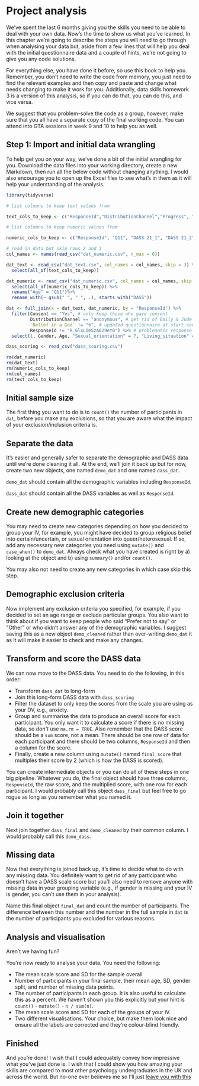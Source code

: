 # Project analysis

We've spent the last 6 months giving you the skills you need to be able to deal with your own data. Now's the time to show us what you've learned. In this chapter we're going to describe the steps you will need to go through when analysing your data but, aside from a few lines that will help you deal with the initial questionnaire data and a couple of hints, we're not going to give you any code solutions. 

For everything else, you have done it before, so use this book to help you. Remember, you don't need to write the code from memory, you just need to find the relevant examples and then copy and paste and change what needs changing to make it work for you. Additionally, data skills homework 3 is a version of this analysis, so if you can do that, you can do this, and vice versa.

We suggest that you problem-solve the code as a group, however, make sure that you all have a separate copy of the final working code. You can attend into GTA sessions in week 9 and 10 to help you as well.

## Step 1: Import and initial data wrangling

To help get you on your way, we've done a bit of the initial wrangling for you. Download the data files into your working directory, create a new Markdown, then run all the below code without changing anything. I would also encourage you to open up the Excel files to see what's in them as it will help your understanding of the analysis.

```r
library(tidyverse)

# list columns to keep text values from

text_cols_to_keep <- c("ResponseId","DistributionChannel","Progress", "Finished", "Consent", "Gender", "Sexual orientation", "Living situation", "Belief in a God")

# list columns to keep numeric values from

numeric_cols_to_keep <- c("ResponseId", "Q11", "DASS 21_1",	"DASS 21_2",	"DASS 21_3",	"DASS 21_4",	"DASS 21_5",	"DASS 21_6",	"DASS 21_7",	"DASS 21_8",	"DASS 21_9",	"DASS 21_10",	"DASS 21_11",	"DASS 21_12",	"DASS 21_13", "DASS 21_14",	"DASS 21_15",	"DASS 21_16",	"DASS 21_17",	"DASS 21_18",	"DASS 21_19",	"DASS 21_20",	"DASS 21_21") 

# read in data but skip rows 2 and 3
col_names <- names(read_csv("dat_numeric.csv", n_max = 0))

dat_text <- read_csv("dat_text.csv", col_names = col_names, skip = 3) %>%
  select(all_of(text_cols_to_keep))

dat_numeric <- read_csv("dat_numeric.csv", col_names = col_names, skip = 3) %>%
  select(all_of(numeric_cols_to_keep)) %>%
  rename("Age" = "Q11")%>%
  rename_with(~ gsub(" ", "_", .), starts_with("DASS"))

dat <- full_join(x = dat_text, dat_numeric, by = "ResponseId") %>%
  filter(Consent == "Yes", # only keep those who gave consent
         DistributionChannel == "anonymous", # get rid of Emily & Jude preview data
         `Belief in a God` != "6", # updated questionnaire at start caused bug in response
         ResponseId != "R_6lxLImSzA629eY0") %>% # problematic response pattern
  select(1, Gender, Age, "Sexual_orientation" = 7, "Living_situation" = 8, "Belief_god" = 9, 11:31)

dass_scoring <- read_csv("dass_scoring.csv")

rm(dat_numeric)
rm(dat_text)
rm(numeric_cols_to_keep)
rm(col_names)
rm(text_cols_to_keep)

```

## Initial sample size

The first thing you want to do is to `count()` the number of participants in `dat`, before you make any exclusions, so that you are aware what the impact of your exclusion/inclusion criteria is.

## Separate the data

It's easier and generally safer to separate the demographic and DASS data until we're done cleaning it all. At the end, we'll join it back up but for now, create two new objects, one named `demo_dat` and one named `dass_dat`. 

`demo_dat` should contain all the demographic variables including `ResponseId`. 

`dass_dat` should contain all the DASS variables as well as `ResponseId`.

## Create new demographic categories

You may need to create new categories depending on how you decided to group your IV, for example, you might have decided to group religious belief into certain/uncertain, or sexual orientation into queer/heterosexual. If so, add any necessary new categories you need using `mutate()` and `case_when()` to `demo_dat`. Always check what you have created is right by a) looking at the object and b) using `summary()` and/or `count()`.

You may also not need to create any new categories in which case skip this step.

## Demographic exclusion criteria

Now implement any exclusion criteria you specified, for example, if you decided to set an age range or exclude particular groups. You also want to think about if you want to keep people who said "Prefer not to say" or "Other" or who didn't answer any of the demographic variables. I suggest saving this as a new object `demo_cleaned` rather than over-writing `demo_dat` it as it will make it easier to check and make any changes.

## Transform and score the DASS data

We can now move to the DASS data. You need to do the following, in this order:

* Transform `dass_dat` to long-form
* Join this long-form DASS data with `dass_scoring`
* Filter the dataset to only keep the scores from the scale you are using as your DV, e.g., anxiety.
* Group and summarise the data to produce an overall score for each participant. You only want it to calculate a score if there is no missing data, so *don't* use `na.rm = TRUE`. Also remember that the DASS score should be a `sum` score, not a mean. There should be one row of data for each participant and there should be two columns, `ResponseId` and then a column for the score. 
* Finally, create a new column using `mutate()` named `final_score` that multiples their score by 2 (which is how the DASS is scored).

You can create intermediate objects or you can do all of these steps in one big pipeline. Whatever you do, the final object should have three columns, `ResponseId`, the raw score, and the multiplied score, with one row for each participant. I would probably call this object `dass_final` but feel free to go rogue as long as you remember what you named it.
 
## Join it together

Next join together `dass_final` and `demo_cleaned` by their common column. I would probably call this `demo_dass`.

## Missing data

Now that everything is joined back up, it's time to decide what to do with any missing data. You definitely want to get rid of any participant who doesn't have a DASS scale score but you'll also need to remove anyone with missing data in your grouping variable (e.g., if gender is missing and your IV is gender, you can't use them in your analysis).

Name this final object `final_dat` and count the number of participants. The difference between this number and the number in the full sample in `dat` is the number of participants you excluded for various reasons.

## Analysis and visualisation

Aren't we having fun?

You're now ready to analyse your data. You need the following:

* The mean scale score and SD for the sample overall
* Number of participants in your final sample, their mean age, SD, gender split, and number of missing data points.
* The number of participants in each group. It is also useful to calculate this as a percent. We haven't shown you this explicitly but your hint is `count()` - `mutate()` - `n / sum(n)`.
* The mean scale score and SD for each of the groups of your IV.
* Two different visualisations. Your choice, but make them look nice and ensure all the labels are corrected and they're colour-blind friendly.

## Finished

And you're done! I wish that I could adequately convey how impressive what you've just done is. I wish that I could show you how amazing your skills are compared to most other psychology undergraduates in the UK and across the world. But no-one ever believes me so I'll just [leave you with this](https://www.tiktok.com/@chelseaparlettpelleriti/video/7016838746108710149?_r=1&_t=8ZtxKOe3sHe)



